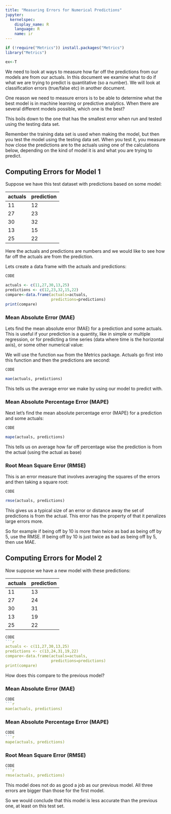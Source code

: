 ```yaml
---
title: "Measuring Errors for Numerical Predictions"
jupyter:
  kernelspec:
    display_name: R
    language: R
    name: ir
---
```


```r
if (!require("Metrics")) install.packages("Metrics")
library("Metrics")
```

```r
ex<-T
```

We need to look at ways to measure how far off the predictions from our models are from our actuals. In this document we examine what to do if what we are trying to predict is quantitative (so a number). We will look at classification errors (true/false etc) in another document.     

One reason we need to measure errors is to be able to determine what the best model is in machine learning or predictive analytics. When there are several different models possible, which one is the best?    

This boils down to the one that has the smallest error when run and tested using the testing data set.     

Remember the training data set is used when making the model, but then you test the model using the testing data set. When you test it, you measure how close the predictions are to the actuals using one of the calculations below, depending on the kind of model it is and what you are trying to predict.

## Computing Errors for Model 1

Suppose we have this test dataset with predictions based on some model:

| actuals | prediction | 
|---------|------------|
|     11  |     12     |
|     27  |     23     |
|     30  |     32     |
|     13  |     15     |
|     25  |     22     |

Here the actuals and predictions are numbers and we would like to see how far off the actuals are from the prediction.

Lets create a data frame with the actuals and predictions:

```r
CODE
```
```r
actuals <- c(11,27,30,13,25)
predictions <- c(12,23,32,15,22)
compare<-data.frame(actuals=actuals,
                    predictions=predictions)
print(compare)
```

### Mean Absolute Error (MAE)

Lets find the mean absolute error (MAE) for a prediction and some actuals. This is useful if your prediction is a quantity, like in simple or multiple regression, or for predicting a time series (data where time is the horizontal axis), or some other numerical value:

We will use the function `mae` from the Metrics package. Actuals go first into this function and then the predictions are second:

```r
CODE
```
```r
mae(actuals, predictions)
```

This tells us the average error we make by using our model to predict with.   

### Mean Absolute Percentage Error (MAPE)

Next let's find the mean absolute percentage error (MAPE) for a prediction and some actuals:

```r
CODE
```
```r
mape(actuals, predictions)
```

This tells us on average how far off percentage wise the prediction is from the actual (using the actual as base)

### Root Mean Square Error (RMSE)

This is an error measure that involves averaging the squares of the errors and then taking a square root: 


```r
CODE
```
```r
rmse(actuals, predictions)
```

This gives us a typical size of an error or distance away the set of predictions is from the actual. This error has the property of that it penalizes large errors more.

So for example if being off by 10 is more than twice as bad as being off by 5, use the RMSE. If being off by 10 is just twice as bad as being off by 5, then use MAE.

## Computing Errors for Model 2 

Now suppose we have a new model with these predictions:

| actuals | prediction | 
|---------|------------|
|     11  |     13     |
|     27  |     24     |
|     30  |     31     |
|     13  |     19     |
|     25  |     22     |


```r
CODE
```r
actuals <- c(11,27,30,13,25)
predictions <- c(13,24,31,19,22)
compare<-data.frame(actuals=actuals,
                    predictions=predictions)
print(compare)
```

How does this compare to the previous model?

### Mean Absolute Error (MAE)

```r
CODE
```r
mae(actuals, predictions)
```

### Mean Absolute Percentage Error (MAPE)

```r
CODE
```r
mape(actuals, predictions)
```

### Root Mean Square Error (RMSE)

```r
CODE
```r
rmse(actuals, predictions)
```

This model does not do as good a job as our previous model. All three errors are bigger than those for the first model.

So we would conclude that this model is less accurate than the previous one, at least on this test set.

